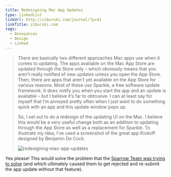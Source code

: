 ```yaml
---
title: Redesigning Mac App Updates
type: linkedList
linkUrl: http://ziburski.com/journal/?p=41
linkTitle: ziburski.com
tags:
  - Annoyances
  - Design
  - Linked
---
```


> There are basically two different approaches Mac apps use when it comes to updating. The apps available on the Mac App Store are updated through the Store only – which obviously means that you aren’t really notified of new updates unless you open the App Store. Then, there are apps that aren’t yet available on the App Store for various reasons. Most of these use Sparkle, a free software update framework. It does notify you when you start the app and an update is available – but I believe it’s far to obtrusive. I can at least say for myself that I’m annoyed pretty often when I just want to do something quick with an app and this update window pops up.
>
> So, I set out to do a redesign of the updating UI on the Mac. I believe this would be a very useful change both as an addition to updating through the App Store as well as a replacement for Sparkle. To illustrate my idea, I’ve used a screenshot of the great app Kickoff designed by Benjamin De Cock.
>
> ![redesigning-mac-app-updates](/images/uploads/redesigning-mac-app-updates.jpg)

Yes please! This would solve the problem that the [Sparrow Team was trying to solve](/blog/2011/12/05/sparrow-rejected-because-it-notifies-users-when-theres-an-update) (and which ultimately caused them to get rejected and re-submit the app update without that feature).
